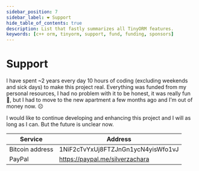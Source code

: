 ```yaml
---
sidebar_position: 7
sidebar_label: ❤️ Support
hide_table_of_contents: true
description: List that fastly summarizes all TinyORM features.
keywords: [c++ orm, tinyorm, support, fund, funding, sponsors]
---
```



# Support

I have spent ~2 years every day 10 hours of coding (excluding weekends and sick days) to make this project real. Everything was funded from my personal resources, I had no problem with it to be honest, it was really fun 🎉, but I had to move to the new apartment a few months ago and I'm out of money now. ☹️

I would like to continue developing and enhancing this project and I will as long as I can. But the future is unclear now.

<APITable>

| Service         | Address |
| --------------- | ---------------------------------- |
| Bitcoin address | 1NiF2cTvYxUj8FTZJnGn1ycN4yisWfo1vJ |
| PayPal          | https://paypal.me/silverzachara |

</APITable>
